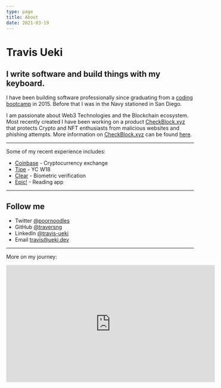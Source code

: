 ```yaml
---
type: page
title: About
date: 2021-03-19
---
```


# Travis Ueki

## I write software and build things with my keyboard.

I have been building software professionally since graduating from a [coding bootcamp](https://learningfuze.com) in 2015. Before that I was in the Navy stationed in San Diego.

I am passionate about Web3 Technologies and the Blockchain ecosystem. Most recently created I have been working on a product [CheckBlock.xyz](https://checkblock.xyz)
that protects Crypto and NFT enthusiasts from malicious websites and phishing attempts.
More information on [CheckBlock.xyz](https://checkblock.xyz) can be found [here](https://docs.checkblock.xyz).

---

Some of my recent experience includes:

- [Coinbase](https://www.coinbase.com) - Cryptocurrency exchange
- [Tipe](https://www.tipe.io) - YC W18
- [Clear](https://www.clearme.com) - Biometric verification
- [Epic!](https://www.getepic.com) - Reading app

---

## Follow me

- Twitter [@poornoodles](https://twitter.com/poornoodles)
- GitHub [@traversng](https://github.com/traversng)
- LinkedIn [@travis-ueki](https://www.linkedin.com/in/travis-ueki)
- Email travis@ueki.dev

---

More on my journey:

<iframe
  width="560"
  height="315"
  src="https://www.youtube.com/embed/Z7nwtAMZV8s"
  title="YouTube video player"
  frameBorder="0"
  allow="accelerometer; autoplay; clipboard-write; encrypted-media; gyroscope; picture-in-picture"
  allowfullscreen
></iframe>
